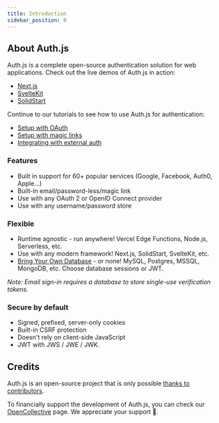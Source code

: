```yaml
---
title: Introduction
sidebar_position: 0
---
```


## About Auth.js

Auth.js is a complete open-source authentication solution for web applications. Check out the live demos of Auth.js in action:

- [Next.js](https://next-auth-example.vercel.app/)
- [SvelteKit](https://sveltekit-auth-example.vercel.app/)
- [SolidStart](https://auth-solid.vercel.app/)

Continue to our tutorials to see how to use Auth.js for authentication:

- [Setup with OAuth](/getting-started/oauth-tutorial)
- [Setup with magic links](/getting-started/email-tutorial)
- [Integrating with external auth](/getting-started/credentials-tutorial)

### Features

- Built in support for 60+ popular services (Google, Facebook, Auth0, Apple…)
- Built-in email/password-less/magic link
- Use with any OAuth 2 or OpenID Connect provider
- Use with any username/password store

### Flexible

- Runtime agnostic - run anywhere! Vercel Edge Functions, Node.js, Serverless, etc.
- Use with any modern framework! Next.js, SolidStart, SvelteKit, etc.
- [Bring Your Own Database](/getting-started/databases) - or none! MySQL, Postgres, MSSQL, MongoDB, etc. Choose database sessions or JWT.

_Note: Email sign-in requires a database to store single-use verification tokens._

### Secure by default

- Signed, prefixed, server-only cookies
- Built-in CSRF protection
- Doesn't rely on client-side JavaScript
- JWT with JWS / JWE / JWK.

## Credits

Auth.js is an open-source project that is only possible [thanks to contributors](/contributors).

To financially support the development of Auth.js, you can check our [OpenCollective](https://opencollective.com/nextauth) page. We appreciate your support 💚.
